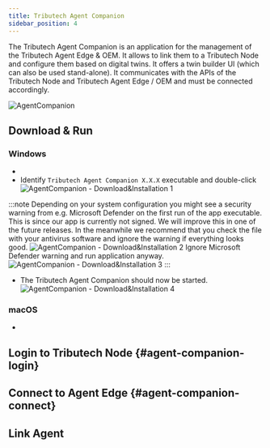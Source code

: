 ```yaml
---
title: Tributech Agent Companion
sidebar_position: 4
---
```


The Tributech Agent Companion is an application for the management of the Tributech Agent Edge & OEM.
It allows to link them to a Tributech Node and configure them based on digital twins.
It offers a twin builder UI (which can also be used stand-alone).
It communicates with the APIs of the Tributech Node and Tributech Agent Edge / OEM and must be connected accordingly.

![AgentCompanion](./img/agent-companion.png)

## Download & Run


### Windows
* <AgentCompanionDownloadWin/>
* Identify `Tributech Agent Companion X.X.X` executable and double-click ![AgentCompanion - Download&Installation 1](./img/agent-companion-install-1.png)

:::note
Depending on your system configuration you might see a security warning from e.g. Microsoft Defender on the first run of the app executable.
This is since our app is currently not signed. We will improve this in one of the future releases. In the meanwhile we recommend that you check the file with your antivirus software and ignore the warning if everything looks good.
![AgentCompanion - Download&Installation 2](./img/agent-companion-install-2.png)
Ignore Microsoft Defender warning and run application anyway.
![AgentCompanion - Download&Installation 3](./img/agent-companion-install-3.png)
:::

* The Tributech Agent Companion should now be started.
![AgentCompanion - Download&Installation 4](./img/agent-companion-install-4.png)

### macOS
* <AgentCompanionDownloadMac />

## Login to Tributech Node {#agent-companion-login}

<AgentCompanionLogin/>

## Connect to Agent Edge {#agent-companion-connect}
<AgentCompanionConnect/>

## Link Agent
<AgentCompanionLink/>

